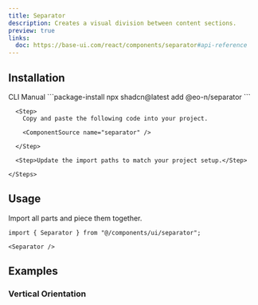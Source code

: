 ```yaml
---
title: Separator
description: Creates a visual division between content sections.
preview: true
links:
  doc: https://base-ui.com/react/components/separator#api-reference
---
```


<ComponentTabs name="separator-demo" />

## Installation

<CodeTabs>

  <TabsList>
    <TabsTrigger value="cli">CLI</TabsTrigger>
    <TabsTrigger value="manual">Manual</TabsTrigger>
  </TabsList>

  <TabsContent value="cli">
    ```package-install 
    npx shadcn@latest add @eo-n/separator
    ```
  </TabsContent>

  <TabsContent value="manual">
    <Steps>

      <Step>
        Copy and paste the following code into your project.

        <ComponentSource name="separator" />

      </Step>
      
      <Step>Update the import paths to match your project setup.</Step>

    </Steps>
  </TabsContent>

</CodeTabs>

## Usage

Import all parts and piece them together.

```tsx
import { Separator } from "@/components/ui/separator";
```

```tsx
<Separator />
```

## Examples

### Vertical Orientation

<ComponentTabs name="separator-vertical" />
